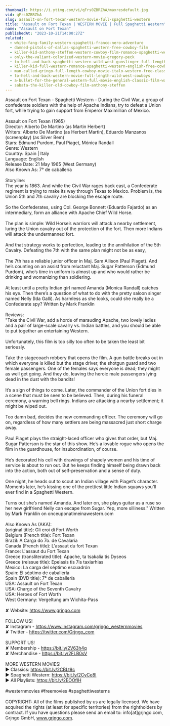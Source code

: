 ```yaml
---
thumbnail: https://i.ytimg.com/vi/qFrs0ZBRZhA/maxresdefault.jpg
vid: qFrs0ZBRZhA
slug: assault-on-fort-texan-western-movie-full-spaghetti-western
title: "Assault on Fort Texan | WESTERN MOVIE | Full Spaghetti Western"
name: "Assault on Fort Texan"
publishedAt: "2023-10-21T14:00:27Z"
related:
  - white-fang-family-western-spaghetti-franco-nero-adventure
  - damned-pistols-of-dallas-spaghetti-western-free-cowboy-film
  - killer-kid-anthony-steffen-western-cowboy-film-romance-spaghetti-western
  - only-the-valiant-colorized-western-movie-gregory-peck
  - to-hell-and-back-spaghetti-western-wild-west-gunslinger-full-length-english
  - killer-kid-full-western-romance-spaghetti-western-english-free-cowboy-film
  - man-called-gringo-full-length-cowboy-movie-italo-western-free-classic-movie
  - to-hell-and-back-western-movie-full-length-wild-west-cowboys
  - a-bullet-for-the-general-western-full-movie-english-classic-film-watchfree-cowboyfilm
  - sabata-the-killer-old-cowboy-film-anthony-steffen
---
```


Assault on Fort Texan - Spaghetti Western - During the Civil War, a group of confederate soldiers with the help of Apache Indians, try to defeat a Union fort, while trying to gain support from Emperor Maximillian of Mexico. <br />
<br />
Assault on Fort Texan (1965)<br />
Director: Alberto De Martino (as Martin Herbert)<br />
Writers: Alberto De Martino (as Herbert Martin), Eduardo Manzanos (screenplay) (as Silver Bem)<br />
Stars: Edmund Purdom, Paul Piaget, Mónica Randall <br />
Genre: Western <br />
Country: Spain | Italy<br />
Language: English<br />
Release Date: 21 May 1965 (West Germany) <br />
Also Known As: 7° de caballería <br />
<br />
Storyline:<br />
The year is 1863. And while the Civil War rages back east, a Confederate regiment is trying to make its way through Texas to Mexico. Problem is, the Union 5th and 7th cavalry are blocking the escape route.<br />
<br />
So the Confederates, using Col. George Bonnett (Eduardo Fajardo) as an intermediary, form an alliance with Apache Chief Wild Horse.<br />
<br />
The plan is simple: Wild Horse’s warriors will attack a nearby settlement, luring the Union cavalry out of the protection of the fort. Then more Indians will attack the undermanned fort.<br />
<br />
And that strategy works to perfection, leading to the annihilation of the 5th Cavalry. Defeating the 7th with the same plan might not be as easy,<br />
<br />
The 7th has a reliable junior officer in Maj. Sam Allison (Paul Piaget). And he’s counting on an assist from reluctant Maj. Sugar Patterson (Edmund Purdom), who’s time in uniform is almost up and who would rather be drinking and womanizing than soldiering.<br />
<br />
At least until a pretty Indian girl named Amanda (Monica Randall) catches his eye. Then there’s a question of what to do with the pretty saloon singer named Nelly (Ida Galli). As harmless as she looks, could she really be a Confederate spy? Written by Mark Franklin<br />
<br />
Reviews:<br />
"Take the Civil War, add a horde of marauding Apache, two lovely ladies and a pair of large-scale cavalry vs. Indian battles, and you should be able to put together an entertaining Western.<br />
<br />
Unfortunately, this film is too silly too often to be taken the least bit seriously.<br />
<br />
Take the stagecoach robbery that opens the film. A gun battle breaks out in which everyone is killed but the stage driver, the shotgun guard and two female passengers. One of the females says everyone is dead; they might as well get going. And they do, leaving the heroic male passengers lying dead in the dust with the bandits!<br />
<br />
It’s a sign of things to come. Later, the commander of the Union fort dies in a scene that must be seen to be believed. Then, during his funeral ceremony, a warning bell rings. Indians are attacking a nearby settlement; it might be wiped out.<br />
<br />
Too damn bad, decides the new commanding officer. The ceremony will go on, regardless of how many settlers are being massacred just short charge away.<br />
<br />
Paul Piaget plays the straight-laced officer who gives that order, but Maj. Sugar Patterson is the star of this show. He’s a lovable rogue who opens the film in the guardhouse, for insubordination, of course.<br />
<br />
He’s decorated his cell with drawings of shapely women and his time of service is about to run out. But he keeps finding himself being drawn back into the action, both out of self-preservation and a sense of duty.<br />
<br />
One night, he heads out to scout an Indian village with Piaget’s character. Moments later, he’s kissing one of the prettiest little Indian squaws you’ll ever find in a Spaghetti Western.<br />
<br />
Turns out she’s named Amanda. And later on, she plays guitar as a ruse so her new girlfriend Nelly can escape from Sugar. Yep, more silliness." Written by Mark Franklin on onceuponatimeinawestern.com<br />
<br />
Also Known As (AKA):<br />
(original title): Gli eroi di Fort Worth<br />
Belgium (French title): Fort Texan<br />
Brazil: A Carga do 7o. de Cavalaria<br />
Canada (French title): L'assaut du fort Texan<br />
France: L'assaut du Fort Texan<br />
Greece (transliterated title): Apache, ta tsakalia tis Dyseos<br />
Greece (reissue title): Epelasis tis 7is taxiarhias<br />
Mexico: La carga del séptimo escuadrón<br />
Spain: El séptimo de caballería<br />
Spain (DVD title): 7° de caballería<br />
USA: Assault on Fort Texan<br />
USA: Charge of the Seventh Cavalry<br />
USA: Heroes of Fort Worth<br />
West Germany: Vergeltung am Wichita-Pass<br />
<br />
✘ Website: https://www.grjngo.com<br />
<br />
FOLLOW US!<br />
✘ Instagram - https://www.instagram.com/grjngo_westernmovies<br />
✘ Twitter - https://twitter.com/Grjngo_com<br />
<br />
SUPPORT US!<br />
✘ Membership - https://bit.ly/2V63h4q<br />
✘ Merchandise - https://bit.ly/2FLB0sV<br />
<br />
MORE WESTERN MOVIES! <br />
► Classics: https://bit.ly/2CBLt8c <br />
► Spaghetti Western: https://bit.ly/2CyCe8I <br />
► All Playlists: https://bit.ly/2EOOfIH <br />
<br />
#westernmovies #freemovies #spaghettiwesterns<br />
<br />
COPYRIGHT: All of the films published by us are legally licensed. We have acquired the rights (at least for specific territories) from the rightholders by contract. If you have questions please send an email to: info[at]grjngo.com, Grjngo GmbH, www.grjngo.com.